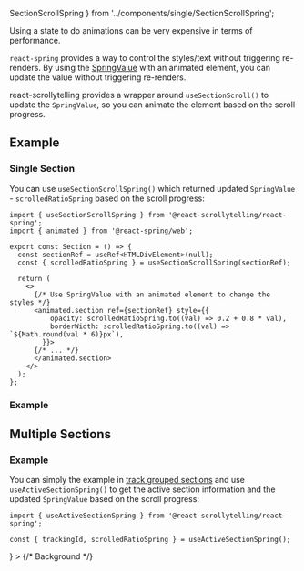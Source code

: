 

  SectionScrollSpring
} from '../components/single/SectionScrollSpring';

Using a state to do animations can be very expensive in terms of performance.

`react-spring` provides a way to control the styles/text without triggering re-renders.
By using the [SpringValue](https://react-spring.dev/docs/advanced/spring-value) with an animated element, you can update the value without triggering re-renders.

react-scrollytelling provides a wrapper around `useSectionScroll()` to update the `SpringValue`, so you can animate the element based on the scroll progress.


## Example

### Single Section

You can use `useSectionScrollSpring()` which returned updated `SpringValue` - `scrolledRatioSpring` based on the scroll progress:

```tsx
import { useSectionScrollSpring } from '@react-scrollytelling/react-spring';
import { animated } from '@react-spring/web';

export const Section = () => {
  const sectionRef = useRef<HTMLDivElement>(null);
  const { scrolledRatioSpring } = useSectionScrollSpring(sectionRef);

  return (
    <>
      {/* Use SpringValue with an animated element to change the styles */}
      <animated.section ref={sectionRef} style={{
          opacity: scrolledRatioSpring.to((val) => 0.2 + 0.8 * val),
          borderWidth: scrolledRatioSpring.to((val) => `${Math.round(val * 6)}px`),
        }}>
      {/* ... */}
      </animated.section>
    </>
  );
};
```

### Example

<SectionScrollSpring className="border-green-400 dark:border-green-700 bg-green-200 dark:bg-green-800" />


## Multiple Sections

### Example

You can simply the example in [track grouped sections](/track_grouped_sections) and use `useActiveSectionSpring()` to get the active section information and the updated `SpringValue` based on the scroll progress:

```tsx
import { useActiveSectionSpring } from '@react-scrollytelling/react-spring';

const { trackingId, scrolledRatioSpring } = useActiveSectionSpring();
```

<div className="mx-2 my-12">
  <ScrollytellingProvider>
    <StickyContainerTailwind
      overlay={
        <>
          <TrackedSection
            sectionID="RED"
            className="border-rose-400 dark:border-rose-700 bg-rose-200 dark:bg-rose-800 rounded-t-lg pt-[50vh]"
          />
          <TrackedSection
            sectionID="ORANGE"
            className="-mt-[3px] border-orange-400 dark:border-orange-700 bg-orange-200 dark:bg-orange-800"
          />
          <TrackedSection
            sectionID="YELLOW"
            className="-mt-[3px] border-yellow-400 dark:border-yellow-700 bg-yellow-200 dark:bg-yellow-800"
          />
          <TrackedSection
            sectionID="GREEN"
            className="-mt-[3px] border-green-400 dark:border-green-700 bg-green-200 dark:bg-green-800"
          />
          <TrackedSection
            sectionID="BLUE"
            className="-mt-[3px] border-blue-400 dark:border-blue-700 bg-blue-200 dark:bg-blue-800"
          />
          <TrackedSection
            sectionID="PURPLE"
            className="-mt-[3px] border-purple-400 dark:border-purple-700 bg-purple-200 dark:bg-purple-800 rounded-b-lg pt-[10vh]"
          />
        </>
      }
    >
      {/* Background */}
      <ActiveSectionInfoSpring />
    </StickyContainerTailwind>
  </ScrollytellingProvider>
</div>

